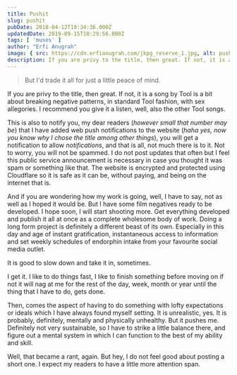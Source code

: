 ```yaml
---
title: Pushit
slug: pushit
pubDate: 2018-04-12T19:34:36.000Z
updatedDate: 2019-09-15T10:29:56.000Z
tags: [ 'muses' ]
author: "Erfi Anugrah"
image: { src: https://cdn.erfianugrah.com/jkpg_reserve_1.jpg, alt: pushit, positionx: 50%, positiony: 30% }
description: If you are privy to the title, then great. If not, it is a song by Tool is a bit about breaking negative patterns, in standard Tool fashion, with sex allegories. I recommend you give it a listen, well, also the other Tool songs.
---
```


> But I'd trade it all for just a little peace of mind.

If you are privy to the title, then great. If not, it is a song by Tool is a bit about breaking negative patterns, in standard Tool fashion, with sex allegories. I recommend you give it a listen, well, also the other Tool songs.

This is also to notify you, my dear readers (*however small that number may be*) that I have added web push notifications to the website (*haha yes, now you know why I chose the title among other things*), you will get a notification to allow *notifications*, and that is all, not much there is to it. Not to worry, you will not be spammed. I do not post updates that often but I feel this public service announcement is necessary in case you thought it was spam or something like that. The website is encrypted and protected using Cloudflare so it is safe as it can be, without paying, and being on the internet that is.

And if you are wondering how my work is going, well, I have to say, not as well as I hoped it would be. But I have some film negatives ready to be developed. I hope soon, I will start shooting more. Get everything developed and publish it all at once as a complete wholesome body of work. Doing a long form project is definitely a different beast of its own. Especially in this day and age of instant gratification, instantaneous access to information and set weekly schedules of endorphin intake from your favourite social media outlet.

It is good to slow down and take it in, sometimes.

I get it. I like to do things fast, I like to finish something before moving on if not it will nag at me for the rest of the day, week, month or year until the thing that I have to do, gets done.

Then, comes the aspect of having to do something with lofty expectations or ideals which I have always found myself setting. It is unrealistic, yes. It is probably, definitely, mentally and physically unhealthy. But it pushes me. Definitely not very sustainable, so I have to strike a little balance there, and figure out a mental system in which I can function to the best of my ability and skill.

Well, that became a rant, again. But hey, I do not feel good about posting a short one. I expect my readers to have a little more attention span.
